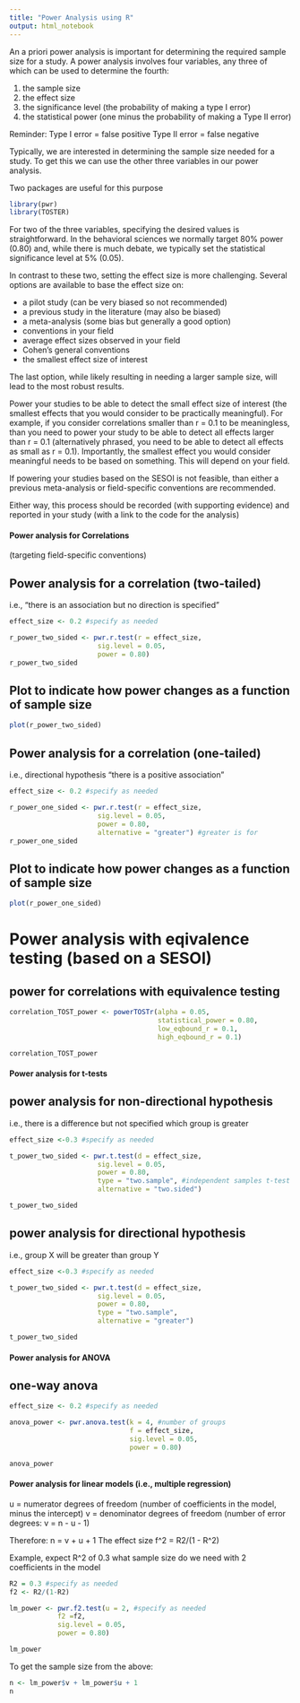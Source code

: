 ```yaml
---
title: "Power Analysis using R"
output: html_notebook
---
```


An a priori power analysis is important for determining the required sample size for a study. 
A power analysis involves four variables, any three of which can be used to determine the fourth:

1. the sample size
2. the effect size
3. the significance level (the probability of making a type I error)
4. the statistical power (one minus the probability of making a Type II error)

Reminder:
Type I error = false positive
Type II error = false negative

Typically, we are interested in determining the sample size needed for a study. 
To get this we can use the other three variables in our power analysis.

Two packages are useful for this purpose

```r
library(pwr)
library(TOSTER)
```

For two of the three variables, specifying the desired values is straightforward. In the behavioral sciences we normally target 80% power (0.80) and, while there is much debate, we typically set the statistical significance level at 5% (0.05).

In contrast to these two, setting the effect size is more challenging. Several options are available to base the effect size on:

- a pilot study (can be very biased so not recommended)
- a previous study in the literature (may also be biased)
- a meta-analysis (some bias but generally a good option)
- conventions in your field
- average effect sizes observed in your field
- Cohen's general conventions
- the smallest effect size of interest

The last option, while likely resulting in needing a larger sample size, will lead to the most robust results.

Power your studies to be able to detect the small effect size of interest (the smallest effects that you would consider to be practically meaningful). For example, if you consider correlations smaller than r = 0.1 to be meaningless, than you need to power your study to be able to detect all effects larger than r = 0.1 (alternatively phrased, you need to be able to detect all effects as small as r = 0.1). Importantly, the smallest effect you would consider meaningful needs to be based on something. This will depend on your field.

If powering your studies based on the SESOI is not feasible, than either a previous meta-analysis or field-specific conventions are recommended.

Either way, this process should be recorded (with supporting evidence) and reported in your study (with a link to the code for the analysis)

#### Power analysis for Correlations ####

(targeting field-specific conventions)

## Power analysis for a correlation (two-tailed)
i.e., "there is an association but no direction is specified"
```r
effect_size <- 0.2 #specify as needed

r_power_two_sided <- pwr.r.test(r = effect_size,
                      sig.level = 0.05,
                      power = 0.80)
r_power_two_sided
```

## Plot to indicate how power changes as a function of sample size
```r
plot(r_power_two_sided)
```

## Power analysis for a correlation (one-tailed) 
i.e., directional hypothesis "there is a positive association"
```r
effect_size <- 0.2 #specify as needed

r_power_one_sided <- pwr.r.test(r = effect_size,
                      sig.level = 0.05,
                      power = 0.80,
                      alternative = "greater") #greater is for
r_power_one_sided
```

## Plot to indicate how power changes as a function of sample size
```r
plot(r_power_one_sided)
```
# Power analysis with eqivalence testing (based on a SESOI)

## power for correlations with equivalence testing
```r
correlation_TOST_power <- powerTOSTr(alpha = 0.05,
                                     statistical_power = 0.80,
                                     low_eqbound_r = 0.1,
                                     high_eqbound_r = 0.1)

correlation_TOST_power
```

#### Power analysis for t-tests ####

## power analysis for non-directional hypothesis 
i.e., there is a difference but not specified which group is greater
```r
effect_size <-0.3 #specify as needed

t_power_two_sided <- pwr.t.test(d = effect_size,
                      sig.level = 0.05,
                      power = 0.80,
                      type = "two.sample", #independent samples t-test (2 independent groups)
                      alternative = "two.sided")

t_power_two_sided
```

## power analysis for directional hypothesis 
i.e., group X will be greater than group Y
```r
effect_size <-0.3 #specify as needed

t_power_two_sided <- pwr.t.test(d = effect_size,
                      sig.level = 0.05,
                      power = 0.80,
                      type = "two.sample",
                      alternative = "greater")

t_power_two_sided
```

#### Power analysis for ANOVA ####

## one-way anova
```r
effect_size <- 0.2 #specify as needed

anova_power <- pwr.anova.test(k = 4, #number of groups
                              f = effect_size,
                              sig.level = 0.05,
                              power = 0.80)

anova_power
```

#### Power analysis for linear models (i.e., multiple regression) ####

u = numerator degrees of freedom (number of coefficients in the model, minus the intercept)
v = denominator degrees of freedom (number of error degrees: v = n - u - 1)

Therefore: n = v + u + 1
The effect size f^2 = R2/(1 - R^2)

Example, expect R^2 of 0.3 what sample size do we need with 2 coefficients in the model
```r
R2 = 0.3 #specify as needed
f2 <- R2/(1-R2)

lm_power <- pwr.f2.test(u = 2, #specify as needed
            f2 =f2,
            sig.level = 0.05,
            power = 0.80)

lm_power
```

To get the sample size from the above:
```r
n <- lm_power$v + lm_power$u + 1
n
```

